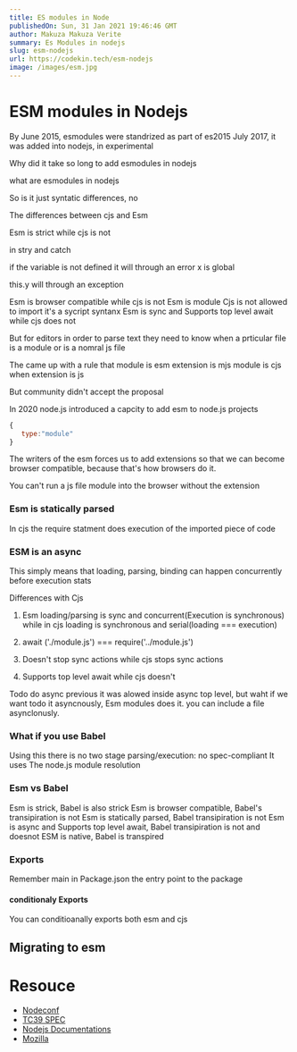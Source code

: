 ```yaml
---
title: ES modules in Node
publishedOn: Sun, 31 Jan 2021 19:46:46 GMT
author: Makuza Makuza Verite
summary: Es Modules in nodejs
slug: esm-nodejs
url: https://codekin.tech/esm-nodejs
image: /images/esm.jpg
---
```


# ESM modules in Nodejs



By June 2015, esmodules were standrized as part of es2015
   July 2017, it was added into nodejs, in experimental


   Why did it take so long to add esmodules in nodejs


   what are esmodules in nodejs


   So is it just syntatic differences, no


   The differences between cjs and Esm


   Esm is strict while cjs is not

   in stry and catch

   if the variable is not defined it will through an error
   x is global


   this.y will through an exception

   Esm is browser compatible while cjs is not
   Esm is module
   Cjs is not allowed to import it's a sycript syntanx
   Esm is sync and Supports top level await while cjs does not


   But for editors in order to parse text they need to know when a prticular file is a module or is a nomral js file

   The came up with a rule that module is esm extension is mjs
                              module is cjs when extension is js

   But community didn't accept the proposal

   In 2020 node.js introduced a capcity to add esm to node.js projects

   ```js
   {
      type:"module"
   }
   ```

   The writers of the esm forces us to add extensions so that we can become browser compatible, because that's how
   browsers do it.

   You can't run a js file module into the browser without the extension



  ### Esm is statically parsed

  In cjs the require statment does execution of the imported piece of code


  ### ESM is an async

  This simply means that loading, parsing, binding can happen concurrently before execution stats


  Differences with Cjs

  1. Esm  loading/parsing is sync and concurrent(Execution is synchronous)  while in cjs loading is synchronous and serial(loading === execution)

  2. await ('./module.js') === require('../module.js')
  3. Doesn't stop  sync actions while cjs stops sync actions
  4. Supports top level await while cjs doesn't


  Todo do async previous it was alowed inside async top level, but waht if we want todo it asyncnously, Esm modules does it. you can include a file asynclonusly.


  ### What if you use Babel

  Using this there is no two stage parsing/execution: no spec-compliant
  It uses The node.js module resolution


  ### Esm vs Babel

  Esm is strick, Babel is also strick
  Esm is browser compatible, Babel's transipiration is not
  Esm is statically parsed, Babel transipiration is not
  Esm is async and Supports top level await, Babel transipiration is not and doesnot
  ESM is native, Babel is transpired



  ### Exports

  Remember main in Package.json the entry point to the package

  #### conditionaly Exports

  You can conditioanally exports both esm and cjs


  ## Migrating to esm


# Resouce
- [Nodeconf](https://www.youtube.com/watch?v=mMEKrHmZLpQ)
- [TC39 SPEC](https://tc39.es/ecma262/#sec-modules)
- [Nodejs Documentations](https://nodejs.org/api/esm.html#esm_modules_ecmascript_modules)
- [Mozilla](https://hacks.mozilla.org/2018/03/es-modules-a-cartoon-deep-dive/)
